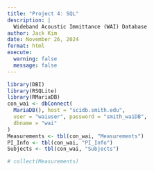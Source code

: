 ```yaml
---
title: "Project 4: SQL"
description: |
  Wideband Acoustic Immittance (WAI) Database
author: Jack Kim
date: November 26, 2024
format: html
execute: 
  warning: false
  message: false
---
```


```r
library(DBI)
library(RSQLite)
library(RMariaDB)
con_wai <- dbConnect(
  MariaDB(), host = "scidb.smith.edu",
  user = "waiuser", password = "smith_waiDB", 
  dbname = "wai"
)
Measurements <- tbl(con_wai, "Measurements")
PI_Info <- tbl(con_wai, "PI_Info")
Subjects <- tbl(con_wai, "Subjects")

# collect(Measurements)
```



